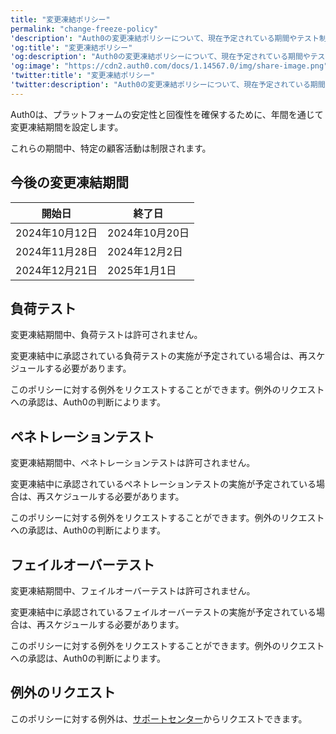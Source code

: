 ---
title: "変更凍結ポリシー"
permalink: "change-freeze-policy"
'description': "Auth0の変更凍結ポリシーについて、現在予定されている期間やテスト制限も含めて説明します。"
'og:title': "変更凍結ポリシー"
'og:description': "Auth0の変更凍結ポリシーについて、現在予定されている期間やテスト制限も含めて説明します。"
'og:image': "https://cdn2.auth0.com/docs/1.14567.0/img/share-image.png"
'twitter:title': "変更凍結ポリシー"
'twitter:description': "Auth0の変更凍結ポリシーについて、現在予定されている期間やテスト制限も含めて説明します。"
---

Auth0は、プラットフォームの安定性と回復性を確保するために、年間を通じて変更凍結期間を設定します。

これらの期間中、特定の顧客活動は制限されます。

## 今後の変更凍結期間

<table class="table"><thead>
<tr>
<th><strong>開始日</strong></th>
<th><strong>終了日</strong></th>
</tr>
</thead>
<tbody>
<tr>
<td>2024年10月12日</td>
<td>2024年10月20日</td>
</tr>
<tr>
<td>2024年11月28日</td>
<td>2024年12月2日</td>
</tr>
<tr>
<td>2024年12月21日</td>
<td>2025年1月1日</td>
</tr>
</tbody>
</table>

## 負荷テスト

<Warning>

変更凍結期間中、負荷テストは許可されません。

</Warning>

変更凍結中に承認されている負荷テストの実施が予定されている場合は、再スケジュールする必要があります。

このポリシーに対する例外をリクエストすることができます。例外のリクエストへの承認は、Auth0の判断によります。

## ペネトレーションテスト

<Warning>

変更凍結期間中、ペネトレーションテストは許可されません。

</Warning>

変更凍結中に承認されているペネトレーションテストの実施が予定されている場合は、再スケジュールする必要があります。

このポリシーに対する例外をリクエストすることができます。例外のリクエストへの承認は、Auth0の判断によります。

## フェイルオーバーテスト

<Warning>

変更凍結期間中、フェイルオーバーテストは許可されません。

</Warning>

変更凍結中に承認されているフェイルオーバーテストの実施が予定されている場合は、再スケジュールする必要があります。

このポリシーに対する例外をリクエストすることができます。例外のリクエストへの承認は、Auth0の判断によります。

## 例外のリクエスト

このポリシーに対する例外は、[サポートセンター](https://support.auth0.com)からリクエストできます。